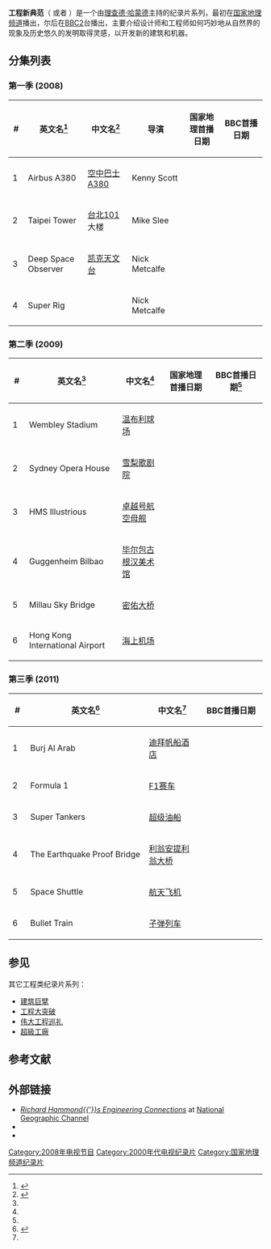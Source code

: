 {{Infobox television
| show_name            = Richard Hammond's Engineering Connections
| image                = [[Image:RHEC.jpg|256px]]
| caption              = 
| format               = 纪录片
| camera               =
| picture_format       =
| audio_format         =
| runtime              = 约50分钟
| creator              =
| developer            =
| producer             =
| executive_producer   =
| starring             =
| presenter             = [[理查德·哈蒙德|理查德·哈蒙德]]
| theme_music_composer =
| opentheme            =
| endtheme             =
| country              = 
| location             =
| language             = 英语
| network              = [[国家地理频道|国家地理频道]]
| first_aired          = {{Start date|2008|5|15|df=y}}
| company              = Darlow Smithson Productions
| distributor          = National Geographic International
| last_aired           =现在
| num_series           = 3
| num_episodes         = 16
| list_episodes        =
| preceded_by          =
| followed_by          =
| related              =
| website              = https://web.archive.org/web/20120806161451/http://natgeotv.com/uk/engineering-connections
}}

'''工程新典范'''（{{lang-en|Engineering Connections}} 或者 {{lang|en|Richard Hammond's Engineering Connections}}）是一个由[[理查德·哈蒙德|理查德·哈蒙德]]主持的纪录片系列，最初在[[国家地理频道|国家地理频道]]播出，尔后在[[BBC2|BBC2]]台播出，主要介绍设计师和工程师如何巧妙地从自然界的现象及历史悠久的发明取得灵感，以开发新的建筑和机器。

==分集列表==
===第一季 (2008)===
{| class="wikitable sortable"
|-
! style="width:30px"|#
! style="width:220px"| 英文名<ref name="epguide">{{Cite web|url=http://www.natgeochannel.co.uk/programmes/engineering-connections/episode-guide |title=Richard Hammond's Engineering Connections - Episode Giuds - Series 2 |accessdate=2009-09-16 |deadurl=yes |archiveurl=https://web.archive.org/web/20090911091635/http://www.natgeochannel.co.uk/programmes/engineering-connections/episode-guide |archivedate=2009-09-11 }}</ref>
! style="width:180px"| 中文名<ref name="jlpzj">{{Cite web|url=http://wiki.jlpzj.net/view/Category:NG_Engineering_Connections|accessdate=2013-09-16|title=纪录片百科 分类:NG Engineering Connections|deadurl=yes|archiveurl=https://web.archive.org/web/20140106154222/http://wiki.jlpzj.net/view/Category:NG_Engineering_Connections|archivedate=2014年1月6日|df=}}</ref>
! style="width:200px"| 导演
! style="width:200px"| 国家地理首播日期
! style="width:200px"| BBC首播日期
|-
|1
|Airbus A380
|[[空中客车A380|空中巴士A380]]
|Kenny Scott
|{{Start date|2008|9|8|df=y}}
|{{Start date|2009|2|15|df=y}}
|-
|2
|Taipei Tower
|[[台北101|台北101]]大楼
|Mike Slee
|{{Start date|2008|9|15|df=y}}
|{{Start date|2009|2|22|df=y}}
|-
|3
|Deep Space Observer
|[[凯克天文台|凯克天文台]]
|Nick Metcalfe
|{{Start date|2008|9|22|df=y}}
|{{Start date|2009|3|1|df=y}}
|-
|4
|Super Rig
|{{link-en|特洛A钻井平台|Troll A platform}}
|Nick Metcalfe
|{{Start date|2008|9|29|df=y}}
|{{Start date|2009|3|8|df=y}}

|}

===第二季 (2009)===
{| class="wikitable sortable"
|-
! style="width:30px"| #
! style="width:310px"| 英文名<ref name="epguide" />
! style="width:180px"| 中文名<ref name="jlpzj"/>
! style="width:200px"| 国家地理首播日期
! style="width:200px"| BBC首播日期<ref name="epguide" />
|-
|1
|Wembley Stadium
|[[温布利球场|温布利球场]]
|{{Start date|2009|9|7|df=y}}
|{{Start date|2010|5|9|df=y}}
|-
|2
|Sydney Opera House
|[[悉尼歌剧院|雪梨歌剧院]]
|{{Start date|2009|9|14|df=y}}
|{{Start date|2010|5|16|df=y}}
|-
|3
|HMS Illustrious
|[[光輝號航空母舰_(R06)|卓越号航空母舰]]
|{{Start date|2009|9|21|df=y}}
|{{Start date|2010|5|23|df=y}}
|-
|4
|Guggenheim Bilbao
|[[毕尔巴鄂古根海姆美术馆|毕尔包古根汉美术馆]]
|{{Start date|2009|9|28|df=y}}
|{{Start date|2010|5|30|df=y}}
|-
|5
|Millau Sky Bridge
|[[米约高架桥|密佑大桥]]
|{{Start date|2009|10|5|df=y}}
|{{Start date|2010|6|5|df=y}}
|-
|6
|Hong Kong International Airport
|[[香港国际机场|海上机场]]
|{{Start date|2009|10|11|df=y}}
|{{Start date|2010|6|12|df=y}}

|}

===第三季 (2011)===
{| class="wikitable sortable"
|-
! style="width:30px"| #
! style="width:380px"| 英文名<ref>{{Cite web |url=http://www.imdb.com/title/tt1289217/episodes |title=存档副本 |access-date=2013-09-18 |archive-date=2017-01-02 |archive-url=https://web.archive.org/web/20170102120813/http://www.imdb.com/title/tt1289217/episodes |dead-url=no }}</ref>
! style="width:180px"| 中文名<ref name="jlpzj"/>
! style="width:200px"| BBC首播日期
|-
|1
|Burj Al Arab
| [[阿拉伯塔|迪拜帆船酒店]]
|{{Start date|2011|5|8|df=y}}
|-
|2
|Formula 1
| [[一级方程式赛车|F1赛车]]
|{{Start date|2011|5|15|df=y}}
|-
|3
|Super Tankers
|[[液化天然气载运船|超级油船]]
|{{Start date|2011|5|22|df=y}}
|-
|4
|The Earthquake Proof Bridge
| [[里翁-安提里翁大桥|利翁安提利翁大桥]]
|{{Start date|2011|5|29|df=y}}
|-
|5
|Space Shuttle
|[[航天飞机|航天飞机]]
|{{Start date|2011|6|5|df=y}}
|-
|6
|Bullet Train
|[[新幹線|子弹列车]]
|{{Start date|2011|6|12|df=y}}

|}
==参见==
其它工程类纪录片系列：
*[[建筑巨擘|建筑巨擘]]
*[[工程大突破|工程大突破]]
*[[伟大工程巡礼|伟大工程巡礼]]
*[[超級工廠|超級工廠]]

==参考文献==
{{Reflist}}

==外部链接==
* [https://web.archive.org/web/20120806161451/http://natgeotv.com/uk/engineering-connections ''Richard Hammond{{'}}s Engineering Connections''] at [[National_Geographic_Channel|National Geographic Channel]]
* {{BBC programme|b00hvtgh}}
* {{IMDb title|1289217}}

[[Category:2008年电视节目|Category:2008年电视节目]]
[[Category:2000年代电视纪录片|Category:2000年代电视纪录片]]
[[Category:国家地理频道纪录片|Category:国家地理频道纪录片]]